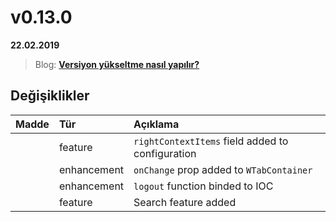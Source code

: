 
# v0.13.0

**22.02.2019**

> Blog: [__Versiyon yükseltme nasıl yapılır?__](/blog/how-to-version-upgrade)

## Değişiklikler

| Madde             | Tür           | Açıklama                                                                                          |
|:------------------|:--------------|:--------------------------------------------------------------------------------------------------|
|                   | feature       | `rightContextItems` field added to configuration                                                  |
| <Issue no={45}/>  | enhancement   | `onChange` prop added to `WTabContainer`                                                          |
|                   | enhancement   | `logout` function binded to IOC                                                                   |
|                   | feature       | Search feature added                                                                              |

<br/>
<br/>